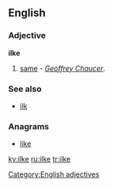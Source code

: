 {{also|İlke}}
==English==

===Adjective===
'''ilke'''

# {{obsolete}} [[same]] - ''[[w:Geoffrey Chaucer|Geoffrey Chaucer]]''.

===See also===
* [[ilk]]

===Anagrams===
* [[like#English|like]]

[[Category:English adjectives]]

[[ky:ilke]]
[[ru:ilke]]
[[tr:ilke]]